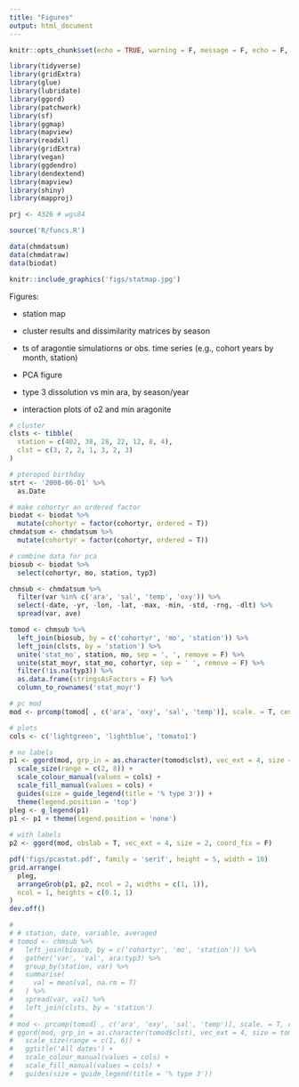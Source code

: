 ```yaml
---
title: "Figures"
output: html_document
---
```


```r
knitr::opts_chunk$set(echo = TRUE, warning = F, message = F, echo = F, fig.path = 'figs/')

library(tidyverse)
library(gridExtra)
library(glue)
library(lubridate)
library(ggord)
library(patchwork)
library(sf)
library(ggmap)
library(mapview)
library(readxl)
library(gridExtra)
library(vegan)
library(ggdendro)
library(dendextend)
library(mapview)
library(shiny)
library(mapproj)

prj <- 4326 # wgs84

source('R/funcs.R')

data(chmdatsum)
data(chmdatraw)
data(biodat)
```

```r
knitr::include_graphics('figs/statmap.jpg')
```

Figures: 

* station map

* cluster results and dissimilarity matrices by season
 
* ts of aragontie simulatiorns or obs. time series (e.g., cohort years by month, station)

* PCA figure

* type 3 dissolution vs min ara, by season/year

* interaction plots of o2 and min aragonite

```r

# cluster
clsts <- tibble(
  station = c(402, 38, 28, 22, 12, 8, 4),
  clst = c(3, 2, 2, 1, 3, 2, 3)
)

# pteropod birthday
strt <- '2008-06-01' %>% 
  as.Date

# make cohortyr an ordered factor
biodat <- biodat %>% 
  mutate(cohortyr = factor(cohortyr, ordered = T))
chmdatsum <- chmdatsum %>% 
  mutate(cohortyr = factor(cohortyr, ordered = T))

# combine data for pca
biosub <- biodat %>% 
  select(cohortyr, mo, station, typ3)

chmsub <- chmdatsum %>% 
  filter(var %in% c('ara', 'sal', 'temp', 'oxy')) %>%
  select(-date, -yr, -lon, -lat, -max, -min, -std, -rng, -dlt) %>% 
  spread(var, ave)

tomod <- chmsub %>% 
  left_join(biosub, by = c('cohortyr', 'mo', 'station')) %>% 
  left_join(clsts, by = 'station') %>% 
  unite('stat_mo', station, mo, sep = ', ', remove = F) %>% 
  unite(stat_moyr, stat_mo, cohortyr, sep = ' ', remove = F) %>% 
  filter(!is.na(typ3)) %>% 
  as.data.frame(stringsAsFactors = F) %>% 
  column_to_rownames('stat_moyr')

# pc mod
mod <- prcomp(tomod[ , c('ara', 'oxy', 'sal', 'temp')], scale. = T, center = T)

# plots
cols <- c('lightgreen', 'lightblue', 'tomato1')

# no labels
p1 <- ggord(mod, grp_in = as.character(tomod$clst), vec_ext = 4, size = tomod$typ3, coord_fix = F) + 
  scale_size(range = c(2, 8)) +
  scale_colour_manual(values = cols) + 
  scale_fill_manual(values = cols) + 
  guides(size = guide_legend(title = '% type 3')) + 
  theme(legend.position = 'top')
pleg <- g_legend(p1)
p1 <- p1 + theme(legend.position = 'none')
 
# with labels
p2 <- ggord(mod, obslab = T, vec_ext = 4, size = 2, coord_fix = F) 

pdf('figs/pcastat.pdf', family = 'serif', height = 5, width = 10)
grid.arrange(
  pleg,
  arrangeGrob(p1, p2, ncol = 2, widths = c(1, 1)),
  ncol = 1, heights = c(0.1, 1)
)
dev.off()

#  
# # station, date, variable, averaged
# tomod <- chmsub %>% 
#   left_join(biosub, by = c('cohortyr', 'mo', 'station')) %>% 
#   gather('var', 'val', ara:typ3) %>% 
#   group_by(station, var) %>% 
#   summarise(
#     val = mean(val, na.rm = T)
#   ) %>% 
#   spread(var, val) %>%
#   left_join(clsts, by = 'station')
# 
# mod <- prcomp(tomod[ , c('ara', 'oxy', 'sal', 'temp')], scale. = T, center = T)
# ggord(mod, grp_in = as.character(tomod$clst), vec_ext = 4, size = tomod$typ3) + 
#   scale_size(range = c(1, 6)) +
#   ggtitle('All dates') +
#   scale_colour_manual(values = cols) + 
#   scale_fill_manual(values = cols) + 
#   guides(size = guide_legend(title = '% type 3'))
```

